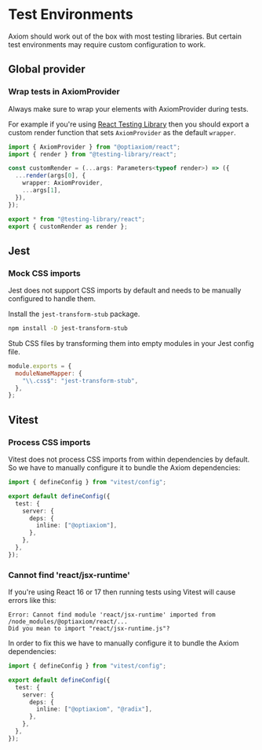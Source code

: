 # Test Environments

Axiom should work out of the box with most testing libraries. But certain test environments may require custom configuration to work.

## Global provider

### Wrap tests in AxiomProvider

Always make sure to wrap your elements with AxiomProvider during tests.

For example if you're using [React Testing Library](https://testing-library.com/docs/react-testing-library/intro/) then you should export a custom render function that sets `AxiomProvider` as the default `wrapper`.

```ts
import { AxiomProvider } from "@optiaxiom/react";
import { render } from "@testing-library/react";

const customRender = (...args: Parameters<typeof render>) => ({
  ...render(args[0], {
    wrapper: AxiomProvider,
    ...args[1],
  }),
});

export * from "@testing-library/react";
export { customRender as render };
```

## Jest

### Mock CSS imports

Jest does not support CSS imports by default and needs to be manually configured to handle them.

Install the `jest-transform-stub` package.

```sh npm2yarn
npm install -D jest-transform-stub
```

Stub CSS files by transforming them into empty modules in your Jest config file.

```js filename="jest.config.js"
module.exports = {
  moduleNameMapper: {
    "\\.css$": "jest-transform-stub",
  },
};
```

## Vitest

### Process CSS imports

Vitest does not process CSS imports from within dependencies by default. So we have to manually configure it to bundle the Axiom dependencies:

```ts filename="vitest.config.ts"
import { defineConfig } from "vitest/config";

export default defineConfig({
  test: {
    server: {
      deps: {
        inline: ["@optiaxiom"],
      },
    },
  },
});
```

### Cannot find 'react/jsx-runtime'

If you're using React 16 or 17 then running tests using Vitest will cause errors like this:

```
Error: Cannot find module 'react/jsx-runtime' imported from /node_modules/@optiaxiom/react/...
Did you mean to import "react/jsx-runtime.js"?
```

In order to fix this we have to manually configure it to bundle the Axiom dependencies:

```ts filename="vitest.config.ts"
import { defineConfig } from "vitest/config";

export default defineConfig({
  test: {
    server: {
      deps: {
        inline: ["@optiaxiom", "@radix"],
      },
    },
  },
});
```
